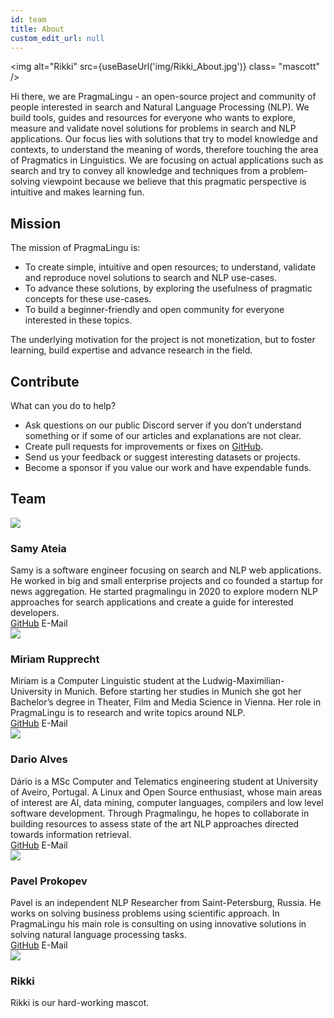 ```yaml
---
id: team
title: About
custom_edit_url: null
---
```


<img
  alt="Rikki"
  src={useBaseUrl('img/Rikki_About.jpg')}
  class= "mascott"
/>

Hi there, we are PragmaLingu - an open-source project and community of people interested in search 
and Natural Language Processing (NLP). We build tools, guides and resources for everyone who wants to explore,
 measure and validate novel solutions for problems in search and NLP applications. 
 Our focus lies with solutions that try to model knowledge and contexts, to understand the meaning of words, 
 therefore touching the area of Pragmatics in Linguistics. We are focusing on actual applications such as 
 search and try to convey all knowledge and techniques from a problem-solving viewpoint because we believe 
 that this pragmatic perspective is intuitive and makes learning fun.



## Mission

The mission of PragmaLingu is:
	
- To create simple, intuitive and open resources; to understand, validate and reproduce novel solutions to search and NLP use-cases.
- To advance these solutions, by exploring the usefulness of pragmatic concepts for these use-cases.
- To build a beginner-friendly and open community for everyone interested in these topics.

The underlying motivation for the project is not monetization, but to foster learning, build expertise and advance research in the field.

## Contribute
What can you do to help? 

- Ask questions on our public Discord server if you don’t understand something or if some of our articles and explanations are not clear.
- Create pull requests for improvements or fixes on [GitHub](https://github.com/pragmalingu/experiments).
- Send us your feedback or suggest interesting datasets or projects.
- Become a sponsor if you value our work and have expendable funds.


## Team

<div className="row">
	<div className="col col--5 margin-bottom--lg">
		<div className="card card--full-height">
			<div className="card__header">
				<div className="avatar avatar--vertical">
					<img
                                        className="avatar__photo avatar__photo--xl"
                                        src="/img/samy.jpg"
                                    />
					<div className="avatar__intro">
						<h3 className="avatar__name">Samy Ateia</h3>
					</div>
				</div>
			</div>
			<div className="card__body">
                                Samy is a software engineer focusing on search and NLP web applications. He worked in big and small enterprise projects and co founded a startup for news aggregation. He started pragmalingu in 2020 to explore modern NLP approaches for search applications and create a guide for interested developers.
      </div>
			<div className="card__footer">
				<div className="button-group button-group--block">
					<a className="button button--secondary" href="https://github.com/orgs/pragmalingu/people/SamyAteia">GitHub</a>
					<Mailto
                                            className="button button--secondary"
                                            to="samy@samyateia.de"
                                            subject="Feedback PragmaLingu">
                                            E-Mail </Mailto>
				</div>
			</div>
		</div>
	</div>
	<div className="col col--5 margin-bottom--lg">
		<div className="card card--full-height">
			<div className="card__header">
				<div className="avatar avatar--vertical">
					<img
                                        className="avatar__photo avatar__photo--xl"
                                        src="/img/miriam.jpg"
                                    />
					<div className="avatar__intro">
						<h3 className="avatar__name">Miriam Rupprecht</h3>
					</div>
				</div>
			</div>
			<div className="card__body">
                                Miriam is a Computer Linguistic student at the Ludwig-Maximilian-University in Munich. Before starting her studies in Munich she got her Bachelor’s degree in Theater, Film and Media Science in Vienna. Her role in PragmaLingu is to research and write topics around NLP.
      </div>
			<div className="card__footer">
				<div className="button-group button-group--block">
					<a className="button button--secondary" href="https://github.com/MiriamPragmalingu">GitHub</a>
					<Mailto
                                        className="button button--secondary"
                                        to="miriam@pragmalingu.de"
                                        subject="Feedback PragmaLingu">
                                        E-Mail </Mailto>
				</div>
			</div>
		</div>
	</div>
	<div className="col col--5 margin-bottom--lg">
		<div className="card card--full-height">
			<div className="card__header">
				<div className="avatar avatar--vertical">
					<img
                                        className="avatar__photo avatar__photo--xl"
                                        src="/img/dario.jpg"
                                    />
					<div className="avatar__intro">
						<h3 className="avatar__name">Dario Alves</h3>
					</div>
				</div>
			</div>
			<div className="card__body">
                                Dário is a MSc Computer and Telematics engineering student at University of Aveiro, Portugal. A Linux and Open Source enthusiast, whose main areas of interest are AI, data mining, computer languages, compilers and low level software development. Through Pragmalingu, he hopes to collaborate in building resources to assess state of the art NLP approaches directed towards information retrieval.
                            </div>
			<div className="card__footer">
				<div className="button-group button-group--block">
					<a className="button button--secondary" href="https://github.com/dario-alv">GitHub</a>
					<Mailto
                                        className="button button--secondary"
                                        to="info@pragmalingu.de"
                                        subject="Feedback PragmaLingu">
                                        E-Mail </Mailto>
				</div>
			</div>
		</div>
	</div>
	<div className="col col--5 margin-bottom--lg">
		<div className="card card--full-height">
			<div className="card__header">
				<div className="avatar avatar--vertical">
					<img
                                        className="avatar__photo avatar__photo--xl"
                                        src="/img/pavel.jpg"
                                    />
					<div className="avatar__intro">
						<h3 className="avatar__name">Pavel Prokopev</h3>
					</div>
				</div>
			</div>
			<div className="card__body">
                                Pavel is an independent NLP Researcher from Saint-Petersburg, Russia. He works on solving business problems using scientific approach. In PragmaLingu his main role is consulting on using innovative solutions in solving natural language processing tasks.
      </div>
			<div className="card__footer">
				<div className="button-group button-group--block">
					<a className="button button--secondary" href="https://github.com/orgs/pragmalingu/people/polaser">GitHub</a>
					<Mailto
                                        className="button button--secondary"
                                        to="info@pragmalingu.de"
                                        subject="Feedback PragmaLingu">
                                        E-Mail </Mailto>
				</div>
			</div>
		</div>
	</div>
</div>
<div className="col col--5 margin-bottom--lg">
	<div className="card card--full-height">
		<div className="card__header">
			<div className="avatar avatar--vertical">
				<img
                                    className="avatar__photo avatar__photo--xl"
                                    src="/img/Rikki_About_smaller.jpg"
                                />
				<div className="avatar__intro">
					<h3 className="avatar__name">Rikki</h3>
				</div>
			</div>
		</div>
		<div className="card__body text--center">
                            Rikki is our hard-working mascot.
      </div>
	</div>
</div>
